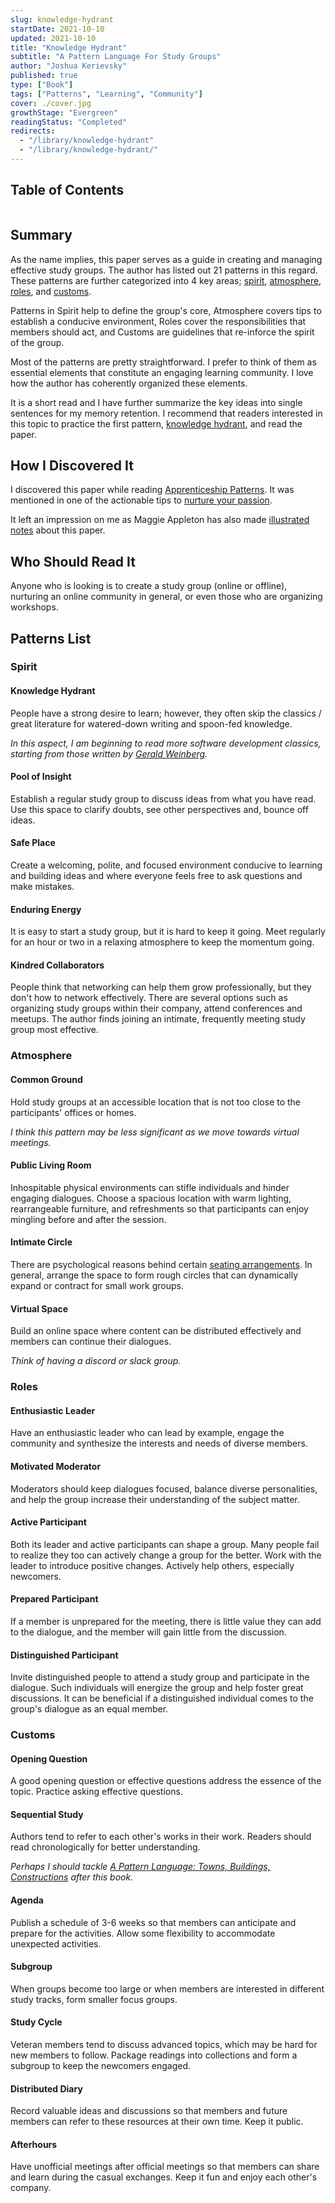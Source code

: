 ```yaml
---
slug: knowledge-hydrant
startDate: 2021-10-10
updated: 2021-10-10
title: "Knowledge Hydrant"
subtitle: "A Pattern Language For Study Groups"
author: "Joshua Kerievsky"
published: true
type: ["Book"]
tags: ["Patterns", "Learning", "Community"]
cover: ./cover.jpg
growthStage: "Evergreen"
readingStatus: "Completed"
redirects:
  - "/library/knowledge-hydrant"
  - "/library/knowledge-hydrant/"
---
```


## Table of Contents

```toc

```

## Summary

As the name implies, this paper serves as a guide in creating and managing effective study groups. The author has listed out 21 patterns in this regard. These patterns are further categorized into 4 key areas; [spirit](#spirit), [atmosphere](#atmosphere), [roles](#roles), and [customs](#customs).

Patterns in Spirit help to define the group's core, Atmosphere covers tips to establish a conducive environment, Roles cover the responsibilities that members should act, and Customs are guidelines that re-inforce the spirit of the group.

Most of the patterns are pretty straightforward. I prefer to think of them as essential elements that constitute an engaging learning community. I love how the author has coherently organized these elements.

It is a short read and I have further summarize the key ideas into single sentences for my memory retention. I recommend that readers interested in this topic to practice the first pattern, [knowledge hydrant](#knowledge-hydrant), and read the paper.

## How I Discovered It

I discovered this paper while reading [Apprenticeship Patterns](/apprenticeship-patterns). It was mentioned in one of the actionable tips to [nurture your passion](/apprenticeship-pattern#nurture-your-passion).

It left an impression on me as Maggie Appleton has also made
[illustrated notes](https://maggieappleton.com/knowledge-hydrant) about this paper.

## Who Should Read It

Anyone who is looking is to create a study group (online or offline), nurturing an online community in general, or even those who are organizing workshops.

## Patterns List

### Spirit

#### Knowledge Hydrant

People have a strong desire to learn; however, they often skip the classics / great literature for watered-down writing and spoon-fed knowledge.

_In this aspect, I am beginning to read more software development classics, starting from those written by [Gerald Weinberg](https://en.wikipedia.org/wiki/Gerald_Weinberg)._

#### Pool of Insight

Establish a regular study group to discuss ideas from what you have read. Use this space to clarify doubts, see other perspectives and, bounce off ideas.

#### Safe Place

Create a welcoming, polite, and focused environment conducive to learning and building ideas and where everyone feels free to ask questions and make mistakes.

#### Enduring Energy

It is easy to start a study group, but it is hard to keep it going. Meet regularly for an hour or two in a relaxing atmosphere to keep the momentum going.

#### Kindred Collaborators

People think that networking can help them grow professionally, but they don't how to network effectively. There are several options such as organizing study groups within their company, attend conferences and meetups. The author finds joining an intimate, frequently meeting study
group most effective.

### Atmosphere

#### Common Ground

Hold study groups at an accessible location that is not too close to the participants' offices or homes.

_I think this pattern may be less significant as we move towards virtual meetings._

#### Public Living Room

Inhospitable physical environments can stifle individuals and hinder engaging dialogues. Choose a spacious location with warm lighting, rearrangeable furniture, and refreshments so that participants can enjoy mingling before and after the session.

#### Intimate Circle

There are psychological reasons behind certain [seating arrangements](https://www.socialtables.com/blog/meeting-event-design/types-of-seating-arrangements/). In general, arrange the space to form rough circles that can dynamically expand or contract for small work groups.

#### Virtual Space

Build an online space where content can be distributed effectively and members can continue their dialogues.

_Think of having a discord or slack group._

### Roles

#### Enthusiastic Leader

Have an enthusiastic leader who can lead by example, engage the community and synthesize the interests and needs of diverse members.

#### Motivated Moderator

Moderators should keep dialogues focused, balance diverse personalities, and help the group increase their understanding of the subject matter.

#### Active Participant

Both its leader and active participants can shape a group. Many people fail to realize they too can actively change a group for the better. Work with the leader to introduce positive changes. Actively help others, especially newcomers.

#### Prepared Participant

If a member is unprepared for the meeting, there is little value they can add to the dialogue, and the member will gain little from the discussion.

#### Distinguished Participant

Invite distinguished people to attend a study group and participate in the dialogue. Such individuals will energize the group and help foster great discussions. It can be beneficial if a distinguished individual comes to the group's dialogue as an equal member.

### Customs

#### Opening Question

A good opening question or effective questions address the essence of the topic. Practice asking effective questions.

#### Sequential Study

Authors tend to refer to each other's works in their work. Readers should read chronologically for better understanding.

_Perhaps I should tackle [A Pattern Language: Towns, Buildings, Constructions](https://www.goodreads.com/book/show/79766.A_Pattern_Language) after this book._

#### Agenda

Publish a schedule of 3-6 weeks so that members can anticipate and prepare for the activities. Allow some flexibility to accommodate unexpected activities.

#### Subgroup

When groups become too large or when members are interested in different study tracks, form smaller focus groups.

#### Study Cycle

Veteran members tend to discuss advanced topics, which may be hard for new members to follow. Package readings into collections and form a subgroup to keep the newcomers engaged.

#### Distributed Diary

Record valuable ideas and discussions so that members and future members can refer to these resources at their own time. Keep it public.

#### Afterhours

Have unofficial meetings after official meetings so that members can share and learn during the casual exchanges. Keep it fun and enjoy each other's company.
